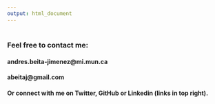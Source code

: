 ```yaml
---
output: html_document
---
```

<!-- Global site tag (gtag.js) - Google Analytics -->
<script async src="https://www.googletagmanager.com/gtag/js?id=UA-140504233-1"></script>
<script>
  window.dataLayer = window.dataLayer || [];
  function gtag(){dataLayer.push(arguments);}
  gtag('js', new Date());

  gtag('config', 'UA-140504233-1');
</script>

<div style="margin-bottom:40px;">
</div>

### Feel free to contact me:
<div style="margin-bottom:20px;">
</div>

#### andres.beita-jimenez@mi.mun.ca
<div style="margin-bottom:10px;">
</div>

#### abeitaj@gmail.com
<div style="margin-bottom:20px;">
</div>

#### Or connect with me on Twitter, GitHub or Linkedin  (links in top right).